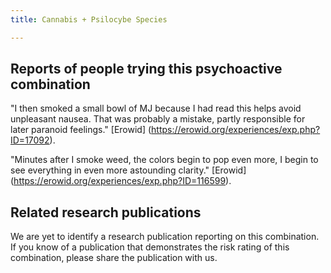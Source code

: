 ---
title: Cannabis + Psilocybe Species

---

## Reports of people trying this psychoactive combination

"I then smoked a small bowl of MJ because I had read this helps avoid unpleasant nausea. That was probably a mistake, partly responsible for later paranoid feelings." [Erowid] (https://erowid.org/experiences/exp.php?ID=17092).

"Minutes after I smoke weed, the colors begin to pop even more, I begin to see everything in even more astounding clarity." [Erowid] (https://erowid.org/experiences/exp.php?ID=116599).

## Related research publications

We are yet to identify a research publication reporting on this combination. If you know of a publication that demonstrates the risk rating of this combination, please share the publication with us.



